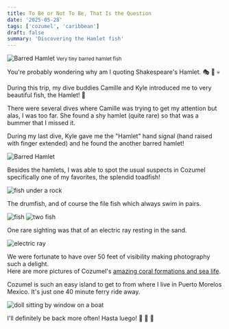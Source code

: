 ```yaml
---
title: To Be or Not To Be, That Is the Question
date: '2025-05-28'
tags: ['cozumel', 'caribbean']
draft: false
summary: 'Discovering the Hamlet fish'
---
```


<Image
  src="/static/images/cozumel-may2025/barred-hamlet.jpg"
  width={800}
  height={840}
  alt="Barred Hamlet"
/>
<small>Very tiny barred hamlet fish</small>

You're probably wondering why am I quoting Shakespeare's Hamlet. 🎭 👑 💀

During this trip, my dive buddies Camille and Kyle introduced me to very beautiful fish, the Hamlet! 🐠

There were several dives where Camille was trying to get my attention but alas, I was too far. She found a shy hamlet (quite rare) so that was a bummer that I missed it.

During my last dive, Kyle gave me the "Hamlet" hand signal (hand raised with finger extended) and he found the another barred hamlet!

<Image
  src="/static/images/cozumel-may2025/barred-hamlet2.jpg"
  width={800}
  height={840}
  alt="Barred Hamlet"
/>

Besides the hamlets, I was able to spot the usual suspects in Cozumel specifically one of my favorites, the splendid toadfish!

<Image
  src="/static/images/cozumel-may2025/splendid-toadfish.jpg"
  width={800}
  height={840}
  alt="fish under a rock"
/>

The drumfish, and of course the file fish which always swim in pairs.

<Image src="/static/images/cozumel-may2025/spotted-drum.jpg" width={800} height={840} alt="fish" />

<Image src="/static/images/cozumel-may2025/filefish.jpg" width={800} height={840} alt="two fish" />

One rare sighting was that of an electric ray resting in the sand.

<Image
  src="/static/images/cozumel-may2025/electric-ray.jpg"
  width={800}
  height={840}
  alt="electric ray"
/>

We were fortunate to have over 50 feet of visibility making photography such a delight.  
Here are more pictures of Cozumel's [amazing coral formations and sea life](https://generosalitton.smugmug.com/Cozumel-SeaLife/n-sL7X8w).

Cozumel is such an easy island to get to from where I live in Puerto Morelos Mexico. It's just one 40 minute ferry ride away.

<Image
  src="/static/images/cozumel-may2025/dive-buddy.jpg"
  width={800}
  height={840}
  alt="doll sitting by window on a boat"
/>

I'll definitely be back more often! Hasta luego! 👋 👋 👋
